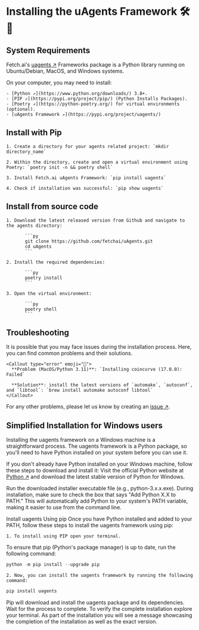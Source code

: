 
# Installing the uAgents Framework 🛠️📲

## System Requirements

Fetch.ai's [uagents ↗️](https://pypi.org/project/uagents/) Frameworks package is a Python library running on Ubuntu/Debian, MacOS, and Windows systems.

On your computer, you may need to install:

    - [Python ↗️](https://www.python.org/downloads/) 3.8+.
    - [PIP ↗️](https://pypi.org/project/pip/) (Python Installs Packages).
    - [Poetry ↗️](https://python-poetry.org/) for virtual environments (optional).
    - [uAgents Framework ↗️](https://pypi.org/project/uagents/)

## Install with Pip

    1. Create a directory for your agents related project: `mkdir directory_name`

    2. Within the directory, create and open a virtual environment using Poetry: `poetry init -n && poetry shell`

    3. Install Fetch.ai uAgents Framework: `pip install uagents`

    4. Check if installation was successful: `pip show uagents`

## Install from source code

    1. Download the latest released version from Github and navigate to the agents directory:

           ```py
           git clone https://github.com/fetchai/uAgents.git
           cd uAgents
           ```

    2. Install the required dependencies:

           ```py
           poetry install
           ```

    3. Open the virtual environment:

           ```py
           poetry shell
           ```

## Troubleshooting

It is possible that you may face issues during the installation process. Here, you can find common problems and their solutions.

    <Callout type="error" emoji="️🚫">
      **Problem (MacOS/Python 3.11)**: `Installing coincurve (17.0.0): Failed`

      **Solution**: install the latest versions of `automake`, `autoconf`, and `libtool`: `brew install automake autoconf libtool`
    </Callout>

For any other problems, please let us know by creating an [issue ↗️](https://github.com/fetchai/uAgents/issues).

## Simplified Installation for Windows users 

Installing the uagents framework on a Windows machine is a straightforward process. The uagents framework is a Python package, so you'll need to have Python installed on your system before you can use it. 


If you don't already have Python installed on your Windows machine, follow these steps to download and install it:
Visit the official Python website at [Python ↗️](https://www.python.org/downloads/windows/) and download the latest stable version of Python for Windows.

Run the downloaded installer executable file (e.g., python-3.x.x.exe).
During installation, make sure to check the box that says "Add Python X.X to PATH." This will automatically add Python to your system's PATH variable, making it easier to use from the command line.


Install uagents Using pip
Once you have Python installed and added to your PATH, follow these steps to install the uagents framework using pip:

    1. To install using PIP open your terminal.
To ensure that pip (Python's package manager) is up to date, run the following command:

```py
python -m pip install --upgrade pip
```

    2. Now, you can install the uagents framework by running the following command:

```py
pip install uagents
```

Pip will download and install the uagents package and its dependencies. Wait for the process to complete. To verify the complete installation explore your terminal. As part of the installation you will see a message showcasing the completion of the installation as well as the exact version. 
